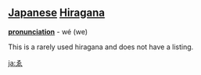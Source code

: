 == [[Japanese]] [[Hiragana]] ==
'''[[pronunciation]]''' - wé (we)

This is a rarely used hiragana and does not have a listing.

[[ja:ゑ]]